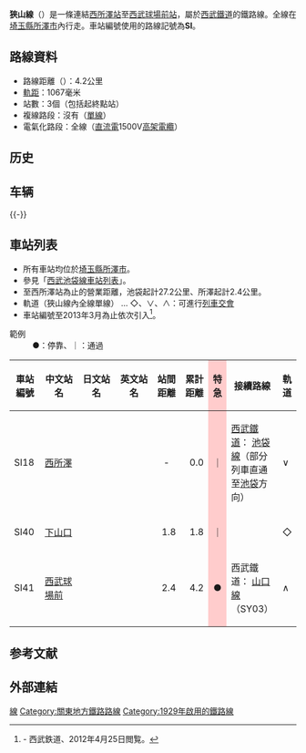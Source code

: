 {{noteTA
|G1=Railway}}
{{Infobox 鐵道路線
|日文原名=狭山線
|平假名=さやません
|羅馬拼音=Sayama sen
|路線名稱=[[File:SeibuRailway_mark.svg|18px]] 狹山線
|路線顏色=#ef810f
|標誌=File:SeibuIkebukuro.svg
|標誌大小=50px
|圖片=Seibu-Sayama-line Series2000.jpg
|圖片大小=300px
|圖片說明=狹山線列車（2021年10月）
|所在地={{JPN}}[[埼玉縣|埼玉縣]][[所澤市|所澤市]]
|起點=[[西所澤站|西所澤站]]
|終點=[[西武球場前站|西武球場前站]]
|站數=3個
|路線記號=[[File:SeibuIkebukuro.svg|21px]] SI
|通車=1929年5月1日
|擁有者=[[File:SeibuRailway_mark.svg|18px]] [[西武鐵道|西武鐵道]]
|營運者=[[File:SeibuRailway_mark.svg|18px]] 西武鐵道
|車輛基地=
|使用車輛=參見[[#使用車輛|使用車輛]]
|路線距離=4.2公里
|軌距=1,067毫米
|軌道數量=[[單線鐵路|單線]]
|電氣化方式=[[直流電|直流電]]1,500 [[伏特|V]] [[高架電纜|高架電纜]]
|最大坡度=
|最小曲線半徑=
|閉塞方式=
|保安裝置=
|最高速度=
|路線圖={{Routemap|inline=yes|collapse=yes|title=狹山線|title-bg=#ef810f|title-color=white|map=
\ABZq+l\BHFq~~0.0~~SI18 '''[[西所澤站|西所澤]]~~←[[池袋線_(西武鐵道)|池袋線]]→
BHF~~1.8~~SI40 '''[[下山口站|下山口]]'''
eBHF~~ ~~''{{link-ja|上山口站 (埼玉縣)|上山口駅 (埼玉県)|上山口}}'' -1954
\STR\uSTR+l~~ ~~[[山口線_(西武鐵道)|山口線]]→
\KBHFe!~HUBaq\uKBHFe!~HUBeq~~4.2~~SI41 '''[[西武球場前站|西武球場前]]'''
}}
}}

'''狹山線'''（{{jpn|j=狭山線|hg=さやません|rm=Sayama sen|f=y}}）是一條連結[[西所澤站|西所澤站]]至[[西武球場前站|西武球場前站]]，屬於[[西武鐵道|西武鐵道]]的鐵路線。全線在[[埼玉縣|埼玉縣]][[所澤市|所澤市]]內行走。車站編號使用的路線記號為'''SI'''。

== 路線資料 ==
* 路線距離（{{link-ja|營業距離|営業キロ}}）：4.2公里
* [[軌距|軌距]]：1067毫米
* 站數：3個（包括起終點站）
* 複線路段：沒有（[[單線鐵路|單線]]）
* 電氣化路段：全線（[[直流電|直流電]]1500V[[高架電纜|高架電纜]]）

== 历史 ==
== 车辆 ==
{{-}}
== 車站列表 ==
* 所有車站均位於[[埼玉縣|埼玉縣]][[所澤市|所澤市]]。
* 參見「[[池袋線_(西武鐵道)#車站列表|西武池袋線車站列表]]」。
* 至西所澤站為止的營業距離，池袋起計27.2公里、所澤起計2.4公里。
* 軌道（狹山線內全線單線） … ◇、∨、∧：可進行[[列車交會|列車交會]]
* 車站編號至2013年3月為止依次引入<ref>{{PDFlink|[http://www.seibu-group.co.jp/railways/news/news-release/2011/__icsFiles/afieldfile/2012/02/23/20110223eki-number.pdf 西武線全駅で駅ナンバリングを導入します]}} - 西武鉄道、2012年4月25日閲覧。</ref>。
; 範例
: ●：停靠、｜：通過
<!-- 各種別の色は他の西武線の記事と合わせています。 -->
{| class="wikitable" rules="all"
|-
!style="width:2.5em;"|車站編號
!style="width:5em;"|中文站名
!style="width:5em;"|日文站名
!style="width:5em;"|英文站名
!style="width:2.5em;"|站間距離
!style="width:2.5em;"|累計距離
!style="background:#fcc; width:1em;"|特急
!接續路線
!style="width:1em;"|軌道
|-style="border-top:solid 3px #ef810f;"
!SI18
|[[西所澤站|西所澤]]
|{{lang|ja|西所沢}}
|{{lang|en|Nishi-Tokorozawa}}
|style="text-align:center;"|-
|style="text-align:right;"|0.0
|style="background:#fcc; text-align:center;"|｜
|[[西武鐵道|西武鐵道]]：{{rint|saitama|si}} [[池袋線_(西武鐵道)|池袋線]]（部分列車直通至[[池袋站|池袋]]方向）
|∨
|-
!SI40
|[[下山口站|下山口]]
|{{lang|ja|下山口}}
|{{lang|en|Shimo-Yamaguchi}}
|style="text-align:right;"|1.8
|style="text-align:right;"|1.8
|style="background:#fcc; text-align:center;"|｜
| 
|◇
|-
!SI41
|[[西武球場前站|西武球場前]]
|{{lang|ja|西武球場前}}
|{{lang|en|Seibu-Kyūjō-mae}}
|style="text-align:right;"|2.4
|style="text-align:right;"|4.2
|style="background:#fcc; text-align:center;"|●
|西武鐵道：{{rint|saitama|sy}} [[山口線_(西武鐵道)|山口線]]（SY03）
|∧
|}

==参考文献==
{{reflist}}

== 外部連結 ==
{{狹山線}}
{{西武鐵道路線}}
{{東京大眾運輸}}
{{DEFAULTSORT:Sayama}}
{{Portal bar|日本|日本鐵路|鐵路}}
[[Category:西武鐵道路線|線]]
[[Category:關東地方鐵路路線|Category:關東地方鐵路路線]]
[[Category:1929年啟用的鐵路線|Category:1929年啟用的鐵路線]]